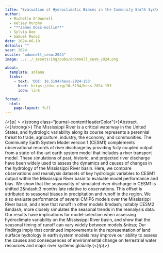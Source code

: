 ```yaml
---
title: "Evaluation of Hydroclimatic Biases in the Community Earth System Model (CESM1) Within the Mississippi River Basin"
author:
  - Michelle O'Donnell
  - Kelsey Murphy
  - "**James Doss-Gollin**"
  - Sylvia Dee
  - Samuel Munoz
date: 2024-06-10
details: ""
year: 2024
nocite: "odonnell_cesm:2024"
image: ../../_assets/img/pubs/odonnell_cesm_2024.png

about:
  template: solana
  links:
    - text: 'DOI: 10.5194/hess-2024-153'
      href: https://doi.org/10.5194/hess-2024-153
      icon: link

format:
  html:
    page-layout: full
---
```


{$<$}p{$><$}strong class="journal-contentHeaderColor"{$>$}Abstract.{$<$}/strong{$>$} The Mississippi River is a critical waterway in the United States, and hydrologic variability along its course represents a perennial threat to trade, agriculture, industry, the economy, and communities. The Community Earth System Model version 1 (CESM1) complements observational records of river discharge by providing fully coupled output from a state-of-the-art earth system model that includes a river transport model. These simulations of past, historic, and projected river discharge have been widely used to assess the dynamics and causes of changes in the hydrology of the Mississippi River basin. Here, we compare observations and reanalysis datasets of key hydrologic variables to CESM1 output within the Mississippi River basin to evaluate model performance and bias. We show that the seasonality of simulated river discharge in CESM1 is shifted 2\&ndash;3 months late relative to observations. This offset is attributed to seasonal biases in precipitation and runoff in the region. We also evaluate performance of several CMIP6 models over the Mississippi River basin, and show that runoff in other models \&mdash; notably CESM2 \&mdash; more closely simulates the seasonal trends in the reanalysis data. Our results have implications for model selection when assessing hydroclimate variability on the Mississippi River basin, and show that the seasonal timing of runoff can vary widely between models.\&nbsp; Our findings imply that continued improvements in the representation of land surface hydrology in earth system models may improve our ability to assess the causes and consequences of environmental change on terrestrial water resources and major river systems globally.{$<$}/p{$>$}

:::{#bibliography}
:::